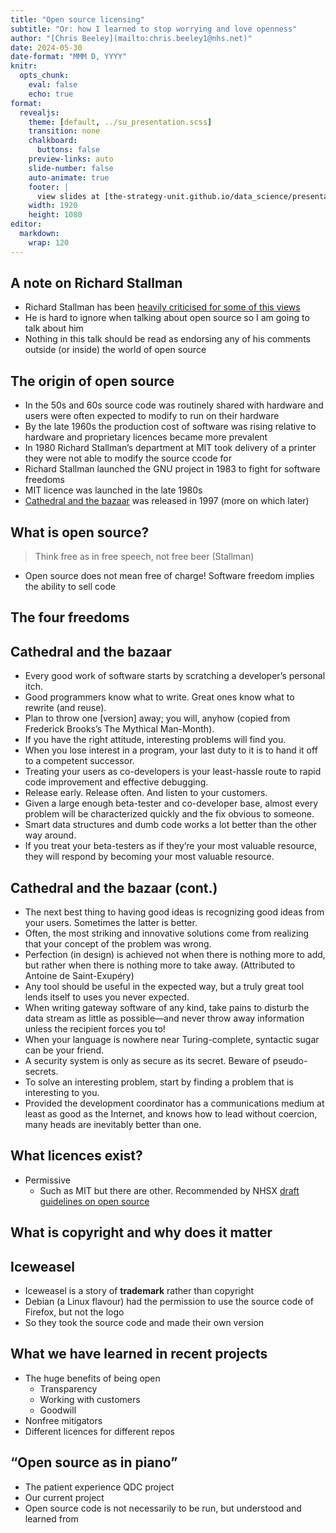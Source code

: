```yaml
---
title: "Open source licensing"
subtitle: "Or: how I learned to stop worrying and love openness"
author: "[Chris Beeley](mailto:chris.beeley1@nhs.net)"
date: 2024-05-30
date-format: "MMM D, YYYY"
knitr:
  opts_chunk: 
    eval: false
    echo: true
format:
  revealjs:
    theme: [default, ../su_presentation.scss]
    transition: none
    chalkboard:
      buttons: false
    preview-links: auto
    slide-number: false
    auto-animate: true
    footer: |
      view slides at [the-strategy-unit.github.io/data_science/presentations](the-strategy-unit.github.io/data_science/presentations)
    width: 1920
    height: 1080
editor: 
  markdown: 
    wrap: 120
---
```


## A note on Richard Stallman

* Richard Stallman has been [heavily criticised for some of this views](https://drewdevault.com/2023/11/25/2023-11-26-RMS-on-sex.html)
* He is hard to ignore when talking about open source so I am going to talk about him
* Nothing in this talk should be read as endorsing any of his comments outside (or inside) the world of open source

## The origin of open source

* In the 50s and 60s source code was routinely shared with hardware and users were often expected to modify to run on their hardware
* By the late 1960s the production cost of software was rising relative to hardware and proprietary licences became more prevalent
* In 1980 Richard Stallman's department at MIT took delivery of a printer they were not able to modify the source ccode for
* Richard Stallman launched the GNU project in 1983 to fight for software freedoms
* MIT licence was launched in the late 1980s
* [Cathedral and the bazaar](http://www.catb.org/esr/writings/cathedral-bazaar/) was released in 1997 (more on which later)

## What is open source?

> Think free as in free speech, not free beer (Stallman)

* Open source does not mean free of charge! Software freedom implies the ability to sell code

## The four freedoms


## Cathedral and the bazaar

* Every good work of software starts by scratching a developer's personal itch.
* Good programmers know what to write. Great ones know what to rewrite (and reuse).
* Plan to throw one [version] away; you will, anyhow (copied from Frederick Brooks's The Mythical Man-Month).
* If you have the right attitude, interesting problems will find you.
* When you lose interest in a program, your last duty to it is to hand it off to a competent successor.
* Treating your users as co-developers is your least-hassle route to rapid code improvement and effective debugging.
* Release early. Release often. And listen to your customers.
* Given a large enough beta-tester and co-developer base, almost every problem will be characterized quickly and the fix obvious to someone.
* Smart data structures and dumb code works a lot better than the other way around.
* If you treat your beta-testers as if they're your most valuable resource, they will respond by becoming your most valuable resource.

## Cathedral and the bazaar (cont.)

* The next best thing to having good ideas is recognizing good ideas from your users. Sometimes the latter is better.
* Often, the most striking and innovative solutions come from realizing that your concept of the problem was wrong.
* Perfection (in design) is achieved not when there is nothing more to add, but rather when there is nothing more to take away. (Attributed to Antoine de Saint-Exupéry)
* Any tool should be useful in the expected way, but a truly great tool lends itself to uses you never expected.
* When writing gateway software of any kind, take pains to disturb the data stream as little as possible—and never throw away information unless the recipient forces you to!
* When your language is nowhere near Turing-complete, syntactic sugar can be your friend.
* A security system is only as secure as its secret. Beware of pseudo-secrets.
* To solve an interesting problem, start by finding a problem that is interesting to you.
* Provided the development coordinator has a communications medium at least as good as the Internet, and knows how to lead without coercion, many heads are inevitably better than one.

## What licences exist?

* Permissive
  * Such as MIT but there are other. Recommended by NHSX [draft guidelines on open source](https://github.com/nhsx/open-source-policy)

## What is copyright and why does it matter


## Iceweasel

* Iceweasel is a story of **trademark** rather than copyright
* Debian (a Linux flavour) had the permission to use the source code of Firefox, but not the logo
* So they took the source code and made their own version 


## What we have learned in recent projects

* The huge benefits of being open
  * Transparency
  * Working with customers
  * Goodwill
* Nonfree mitigators
* Different licences for different repos

## "Open source as in piano"

* The patient experience QDC project
* Our current project
* Open source code is not necessarily to be run, but understood and learned from
